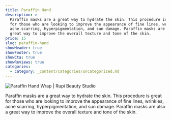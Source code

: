 ```yaml
---
title: Paraffin Hand
description: >-
  Paraffin masks are a great way to hydrate the skin. This procedure is great
  for those who are looking to improve the appearance of fine lines, wrinkles,
  acne scarring, hyperpigmentation, and sun damage. Paraffin masks are also a
  great way to improve the overall texture and tone of the skin.
price: 15
slug: paraffin-hand
showHeader: true
showFooter: true
showCta: true
showReviews: true
categories:
  - category: _content/categories/uncategorized.md
---
```


![Paraffin Hand Wrap | Rupi Beauty Studio](/uploads/people/woman-tenderly-touching-skin.webp 'Paraffin Hand Wrap | Rupi Beauty Studio')

Paraffin masks are a great way to hydrate the skin. This procedure is great for those who are looking to improve the appearance of fine lines, wrinkles, acne scarring, hyperpigmentation, and sun damage. Paraffin masks are also a great way to improve the overall texture and tone of the skin.
